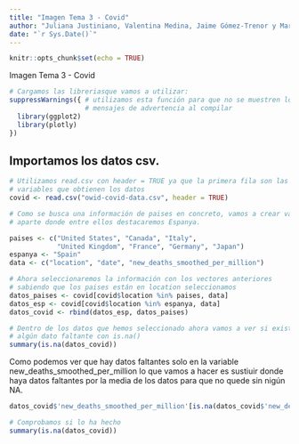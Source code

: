 ```yaml
---
title: "Imagen Tema 3 - Covid"
author: "Juliana Justiniano, Valentina Medina, Jaime Gómez-Trenor y Mara Ferrús"
date: "`r Sys.Date()`"
---
```


```r
knitr::opts_chunk$set(echo = TRUE)
```
Imagen Tema 3 - Covid

```r
# Cargamos las libreriasque vamos a utilizar:
suppressWarnings({ # utilizamos esta función para que no se muestren los 
                   # mensajes de advertencia al compilar
  library(ggplot2)
  library(plotly)
})
```

## Importamos los datos csv.

```r
# Utilizamos read.csv con header = TRUE ya que la primera fila son las
# variables que obtienen los datos
covid <- read.csv("owid-covid-data.csv", header = TRUE)
```

```r
# Como se busca una información de paises en concreto, vamos a crear variables 
# aparte donde entre ellos destacaremos Espanya.

paises <- c("United States", "Canada", "Italy",            
            "United Kingdom", "France", "Germany", "Japan")
espanya <- "Spain"
data <- c("location", "date", "new_deaths_smoothed_per_million")

# Ahora seleccionaremos la información con los vectores anteriores
# sabiendo que los paises están en location seleccionamos
datos_paises <- covid[covid$location %in% paises, data]
datos_esp <- covid[covid$location %in% espanya, data]
datos_covid <- rbind(datos_esp, datos_paises)

# Dentro de los datos que hemos seleccionado ahora vamos a ver si existe 
# algún dato faltante con is.na()
summary(is.na(datos_covid))
```

Como podemos ver que hay datos faltantes solo en la variable new_deaths_smoothed_per_million lo que vamos a hacer es sustiuir donde haya datos faltantes por la media de los datos para que no quede sin nigún NA.

```r
datos_covid$'new_deaths_smoothed_per_million'[is.na(datos_covid$'new_deaths_smoothed_per_million')] <- mean(datos_covid$'new_deaths_smoothed_per_million', na.rm = TRUE)

# Comprobamos si lo ha hecho
summary(is.na(datos_covid))
```

